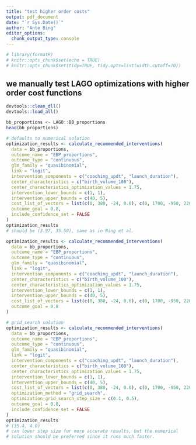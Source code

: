 ```yaml
---
title: "test higher order costs"
output: pdf_document
date: "`r Sys.Date()`"
author: "Ante Bing"
editor_options: 
  chunk_output_type: console
---
```

```r
# library(formatR)
# knitr::opts_chunk$set(echo = TRUE)
# knitr::opts_chunk$set(tidy=TRUE, tidy.opts=list(width.cutoff=70))
```

## we manually test LAGO optimizations with higher order cost functions
```r
devtools::clean_dll()
devtools::load_all()
```

```r
bb_proportions <- LAGO::BB_proportions
head(bb_proportions)
```

```r
# defaults to numerical solution
optimization_results <- calculate_recommended_interventions(
  data = bb_proportions,
  outcome_name = "EBP_proportions",
  outcome_type = "continuous",
  glm_family = "quasibinomial",
  link = "logit",
  intervention_components = c("coaching_updt", "launch_duration"),
  center_characteristics = c("birth_volume_100"),
  center_characteristics_optimization_values = 1.75,
  intervention_lower_bounds = c(1, 1),
  intervention_upper_bounds = c(40, 5),
  cost_list_of_vectors = list(c(0, 380, -24, 0.6), c(0, 1700, -950, 220)),
  outcome_goal = 0.8,
  include_confidence_set = FALSE
)
optimization_results
# should be (3.97, 35.50), same as in Bing et al.
```

```r
optimization_results <- calculate_recommended_interventions(
  data = bb_proportions,
  outcome_name = "EBP_proportions",
  outcome_type = "continuous",
  glm_family = "quasibinomial",
  link = "logit",
  intervention_components = c("coaching_updt", "launch_duration"),
  center_characteristics = c("birth_volume_100"),
  center_characteristics_optimization_values = 1.75,
  intervention_lower_bounds = c(1, 1),
  intervention_upper_bounds = c(40, 5),
  cost_list_of_vectors = list(c(0, 380, -24, 0.6), c(0, 1700, -950, 220)),
  outcome_goal = 0.8
)
```


```r
# grid_search solution
optimization_results <- calculate_recommended_interventions(
  data = bb_proportions,
  outcome_name = "EBP_proportions",
  outcome_type = "continuous",
  glm_family = "quasibinomial",
  link = "logit",
  intervention_components = c("coaching_updt", "launch_duration"),
  center_characteristics = c("birth_volume_100"),
  center_characteristics_optimization_values = 1.75,
  intervention_lower_bounds = c(1, 1),
  intervention_upper_bounds = c(40, 5),
  cost_list_of_vectors = list(c(0, 380, -24, 0.6), c(0, 1700, -950, 220)),
  optimization_method = "grid_search",
  optimization_grid_search_step_size = c(0.1, 0.5),
  outcome_goal = 0.8,
  include_confidence_set = FALSE
)
optimization_results
# (35.4, 4.0)
# can lower step size for more accurate results, but the numerical
# solution should be preferred since it runs much faster.
```


